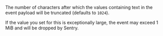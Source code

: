 <ConfigKey name="max-value-length">

The number of characters after which the values containing text in the event payload will be truncated (defaults to `1024`).

<Note>
If the value you set for this is exceptionally large, the event may exceed 1 MiB and will be dropped by Sentry.
</Note>

</ConfigKey>
